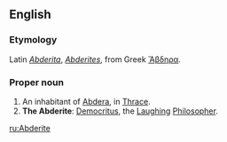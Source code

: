 ==English==

===Etymology===
Latin ''[[Abderita]]'', ''[[Abderites]]'', from Greek [[Ἄβδηρα]].

===Proper noun===
{{en-proper-noun}}

# An inhabitant of [[Abdera]], in [[Thrace]].  
# '''The Abderite''': [[Democritus]], the [[laughing|Laughing]] [[philosopher|Philosopher]].

[[ru:Abderite]]
